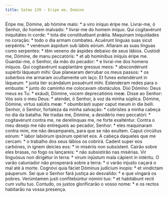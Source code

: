 ```yaml
---
title: Salmo 139 - Eripe me, Domine
---
```


<div class="grid grid-cols-2 gap-5">
  <span class="col-6 dropcaps text-justify">
    Éripe me, Dómine, ab hómine malo: * a viro iníquo éripe me.
  </span>
  <span class="col-6 dropcaps text-justify">
    Livrai-me, ó Senhor, do homem malvado: * livrai-me do homem iníquo.
  </span>
  <span class="col-6 text-justify">
    Qui cogitavérunt iniquitátes in corde: * tota die constituébant prǽlia.
  </span>
  <span class="col-6 text-justify">
    Maquinam iniquidades no coração: * todo o dia armam combates.
  </span>
  <span class="col-6 text-justify">
    Acuérunt linguas suas sicut serpéntis: * venénum áspidum sub lábiis eórum.
  </span>
  <span class="col-6 text-justify">
    Afiaram as suas línguas como serpentes: * têm veneno de áspides debaixo de
    seus lábios.
  </span>
  <span class="col-6 text-justify">
    Custódi me, Dómine, de manu peccatóris: * et ab homínibus iníquis éripe me.
  </span>
  <span class="col-6 text-justify">
    Guardai-me, ó Senhor, da mão do pecador: * e livrai-me dos homens iníquos.
  </span>
  <span class="col-6 text-justify">
    Qui cogitavérunt supplantáre gressus meos: * abscondérunt supérbi láqueum
    mihi:
  </span>
  <span class="col-6 text-justify">
    Que planearam derrubar os meus passos: * os soberbos me armaram ocultamente
    um laço.
  </span>
  <span class="col-6 text-justify">
    Et funes extendérunt in láqueum: * juxta iter scándalum posuérunt mihi.
  </span>
  <span class="col-6 text-justify">
    Estenderam redes para o embuste: * junto do caminho me colocavam obstáculos.
  </span>
  <span class="col-6 text-justify">
    Dixi Dómino: Deus meus es Tu: * exáudi, Dómine, vocem deprecatiónis meæ.
  </span>
  <span class="col-6 text-justify">
    Disse ao Senhor: Vós sois o meu Deus: * atendei, ó Senhor, à voz da minha
    súplica.
  </span>
  <span class="col-6 text-justify">
    Dómine, Dómine, virtus salútis meæ: * obumbrásti super caput meum in die
    belli.
  </span>
  <span class="col-6 text-justify">
    Senhor, ó Senhor, fortaleza da minha salvação: * cobristes a minha cabeça no
    dia da batalha.
  </span>
  <span class="col-6 text-justify">
    Ne tradas me, Dómine, a desidério meo peccatóri: * cogitavérunt contra me,
    ne derelínquas me, ne forte exalténtur.
  </span>
  <span class="col-6 text-justify">
    Contra o meu desejo me não entregueis ao pecador, Senhor: * eles maquinaram
    contra mim, me não desampareis, para que se não exultem.
  </span>
  <span class="col-6 text-justify">
    Caput circúitus eórum: * labor labiórum ipsórum opériet eos.
  </span>
  <span class="col-6 text-justify">
    A cabeça daqueles que me cercam: * o trabalho dos seus lábios os cobrirá.
  </span>
  <span class="col-6 text-justify">
    Cadent super eos carbónes, in ignem deícies eos: * in misériis non
    subsístent.
  </span>
  <span class="col-6 text-justify">
    Cairão sobre eles brasas, no fogo os lançareis: * não subsistirão nas
    misérias.
  </span>
  <span class="col-6 text-justify">
    Vir linguósus non dirigétur in terra: * virum injústum mala cápient in
    intéritu.
  </span>
  <span class="col-6 text-justify">
    O varão caluniador não prosperará sobre a terra: * o varão injusto caçará o
    mal até à morte.
  </span>
  <span class="col-6 text-justify">
    Cognóvi quia fáciet Dóminus judícium ínopis: * et vindíctam páuperum.
  </span>
  <span class="col-6 text-justify">
    Sei que o Senhor fará justiça ao desvalido: * e que vingará os pobres.
  </span>
  <span class="col-6 text-justify">
    Verúmtamen justi confitebúntur nómini tuo: * et habitábunt recti cum vultu
    tuo.
  </span>
  <span class="col-6 text-justify">
    Contudo, os justos glorificarão o vosso nome: * e os rectos habitarão na
    vossa presença.
  </span>
</div>
